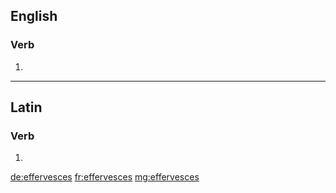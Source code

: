 ==English==

===Verb===
{{head|en|verb form}}

# {{en-third-person singular of|effervesce}}

----

==Latin==

===Verb===
{{la-verb-form|effervēscēs}}

# {{inflection of|effervēscō||2|s|futr|actv|indc|lang=la}}

[[de:effervesces]]
[[fr:effervesces]]
[[mg:effervesces]]